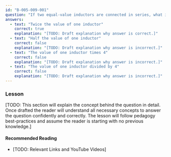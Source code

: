 ```yaml
---
id: "B-005-009-001"
question: "If two equal-value inductors are connected in series, what is their total inductance?"
answers:
  - text: "Twice the value of one inductor"
    correct: true
    explanation: "[TODO: Draft explanation why answer is correct.]"
  - text: "Half the value of one inductor"
    correct: false
    explanation: "[TODO: Draft explanation why answer is incorrect.]"
  - text: "The value of one inductor times 4"
    correct: false
    explanation: "[TODO: Draft explanation why answer is incorrect.]"
  - text: "The value of one inductor divided by 4"
    correct: false
    explanation: "[TODO: Draft explanation why answer is incorrect.]"
---
```


### Lesson

[TODO: This section will explain the concept behind the question in detail. Once drafted the reader will understand all necessary concepts to answer the question confidently and correctly. The lesson will follow pedagogy best-practices and assume the reader is starting with no previous knowledge.]

#### Recommended Reading

- [TODO: Relevant Links and YouTube Videos]
